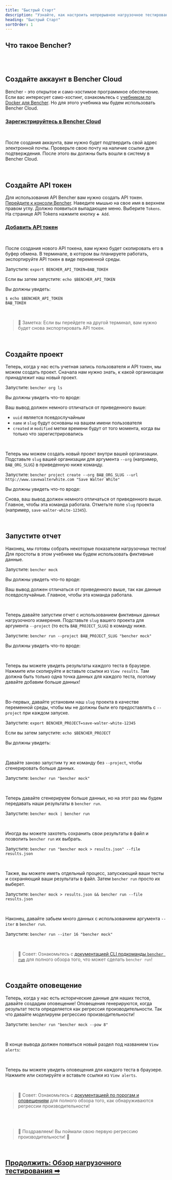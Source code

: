 ```yaml
---
title: "Быстрый Старт"
description: "Узнайте, как настроить непрерывное нагрузочное тестирование с Bencher Cloud"
heading: "Быстрый Старт"
sortOrder: 1
---
```




## Что такое Bencher?

<BencherIntro />

<br />

<QSInstallCli />

<br />

## Создайте аккаунт в Bencher Cloud

Bencher - это открытое и само-хостимое программное обеспечение.
Если вас интересует само-хостинг, ознакомьтесь с [учебником по Docker для Bencher](/ru/docs/tutorial/docker/).
Но для этого учебника мы будем использовать Bencher Cloud.


### <a id="signup-for-bencher-cloud" href="/auth/signup" target="_blank">Зарегистрируйтесь в Bencher Cloud</a>
<br />

После создания аккаунта, вам нужно будет подтвердить свой адрес электронной почты.
Проверьте свою почту на наличие ссылки для подтверждения.
После этого вы должны быть вошли в систему в Bencher Cloud.

<br />

## Создайте API токен

Для использования API Bencher вам нужно создать API токен.
<a href="/console" target="_blank">Перейдите к консоли Bencher</a>.
Наведите мышью на свое имя в верхнем правом углу.
Должно появиться выпадающее меню. Выберите `Tokens`.
На странице API Tokens нажмите кнопку `➕ Add`.

### <a id="add-an-api-token" href="/auth/signup" target="_blank">Добавить API токен</a>
<br />

После создания нового API токена, вам нужно будет скопировать его в буфер обмена.
В терминале, в котором вы планируете работать, экспортируйте API токен в виде переменной среды.

Запустите: `export BENCHER_API_TOKEN=ВАШ_ТОКЕН`

Если вы затем запустите: `echo $BENCHER_API_TOKEN`

Вы должны увидеть:

```
$ echo $BENCHER_API_TOKEN
ВАШ_ТОКЕН
```

<br />

> 🐰 Заметка: Если вы перейдете на другой терминал, вам нужно будет снова экспортировать API токен.

<br />

## Создайте проект

Теперь, когда у нас есть учетная запись пользователя и API токен, мы можем создать проект.
Сначала нам нужно знать, к какой организации принадлежит наш новый проект.

Запустите: `bencher org ls`

Вы должны увидеть что-то вроде:

<QuickStart6 />

Ваш вывод должен немного отличаться от приведенного выше:
- `uuid` является псевдослучайным
- `name` и `slug` будут основаны на вашем имени пользователя
- `created` и `modified` метки времени будут от того момента, когда вы только что зарегистрировались

<br />

Теперь мы можем создать новый проект внутри вашей организации.
Подставьте `slug` вашей организации для аргумента `--org` (например, `ВАШ_ORG_SLUG`) в приведенную ниже команду.

Запустите: `bencher project create --org ВАШ_ORG_SLUG --url http://www.savewalterwhite.com "Save Walter White"`

Вы должны увидеть что-то вроде:

<QuickStart7 />

Снова, ваш вывод должен немного отличаться от приведенного выше.
Главное, чтобы эта команда работала.
Отметьте поле `slug` проекта (например, `save-walter-white-12345`).

<br />

## Запустите отчет

Наконец, мы готовы собрать некоторые показатели нагрузочных тестов!
Для простоты в этом учебнике мы будем использовать фиктивные данные.

Запустите: `bencher mock`

Вы должны увидеть что-то вроде:

<QuickStart8 />

Ваш вывод должен отличаться от приведенного выше, так как данные псевдослучайные.
Главное, чтобы эта команда работала.

<br />

Теперь давайте запустим отчет с использованием фиктивных данных нагрузочного измерения.
Подставьте `slug` вашего проекта для аргумента `--project` (то есть `ВАШ_PROJECT_SLUG`) в команду ниже.

Запустите: `bencher run --project ВАШ_PROJECT_SLUG "bencher mock"`

Вы должны увидеть что-то вроде:

<QuickStart9 />

<br />

Теперь вы можете увидеть результаты каждого теста в браузере.
Нажмите или скопируйте и вставьте ссылки из `View results`.
Там должна быть только одна точка данных для каждого теста, поэтому давайте добавим больше данных!

<br />

Во-первых, давайте установим наш `slug` проекта в качестве переменной среды, чтобы мы не должны были его предоставлять с `--project` при каждом запуске.

Запустите: `export BENCHER_PROJECT=save-walter-white-12345`

Если вы затем запустите: `echo $BENCHER_PROJECT`

Вы должны увидеть:

<QuickStart10 />

<br />

Давайте заново запустим ту же команду без `--project`, чтобы сгенерировать больше данных.

Запустите: `bencher run "bencher mock"`

<br />

Теперь давайте сгенерируем больше данных, но на этот раз мы будем передавать наши результаты в `bencher run`.

Запустите: `bencher mock | bencher run`

<br />

Иногда вы можете захотеть сохранить свои результаты в файл и позволить `bencher run` их выбрать.

Запустите: `bencher run "bencher mock > results.json" --file results.json`

<br />

Также, вы можете иметь отдельный процесс, запускающий ваши тесты и сохраняющий ваши результаты в файл. Затем `bencher run` просто их выберет.

Запустите: `bencher mock > results.json && bencher run --file results.json`

<br />

Наконец, давайте забьем много данных с использованием аргумента `--iter` в `bencher run`.

Запустите: `bencher run --iter 16 "bencher mock"`

<br />

> 🐰 Совет: Ознакомьтесь с [документацией CLI подкоманды `bencher run`](/ru/docs/explanation/bencher-run/) для полного обзора того, что может сделать `bencher run`!

<br />

## Создайте оповещение

Теперь, когда у нас есть исторические данные для наших тестов, давайте создадим оповещение!
Оповещения генерируются, когда результат теста определяется как регрессия производительности.
Так что давайте моделируем регрессию производительности!

Запустите: `bencher run "bencher mock --pow 8"`

<br />

В конце вывода должен появиться новый раздел под названием `View alerts`:

<QuickStart11 />

<br />

Теперь вы можете увидеть оповещения для каждого теста в браузере.
Нажмите или скопируйте и вставьте ссылки из `View alerts`.

<br />

> 🐰 Совет: Ознакомьтесь с [документацией по порогам и оповещениям](/ru/docs/explanation/thresholds/) для полного обзора того, как обнаруживаются регрессии производительности!

<br />
<br />

> 🐰 Поздравляем! Вы поймали свою первую регрессию производительности! 🎉

<br />

<h2><a href="/ru/docs/explanation/benchmarking/">Продолжить: Обзор нагрузочного тестирования ➡</a></h2>